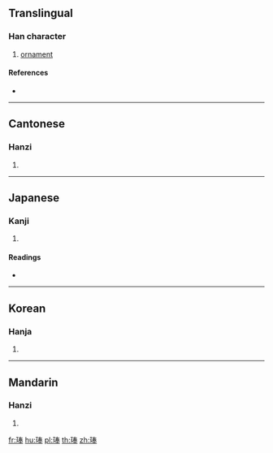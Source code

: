 {{character info/new}}
==Translingual==

===Han character===
{{Han char|rn=96|rad=玉|as=08|sn=12|four=15153|canj=MGQKQ|ids=⿰𤣩奉}}

# [[ornament]]

====References====
* {{Han ref|kx=0735.010|dkj=21068|dj=1146.300|hdz=21119.030|uh=742B|ud=29739|bh=DA7D|bd=55933}}

----

==Cantonese==

===Hanzi===
{{yue-hanzi|jyut=|y=fung2, pung2}}

# {{defn|lang=yue|sort=玉08}}

----

==Japanese==

===Kanji===
{{ja-kanji|grade=|rs=玉08}}

# {{defn|lang=ja|sort=玉08}}

====Readings====
* {{ja-readings|on=[[ほう]] (hō), [[ふ]] (fu)|kun=|nanori=}}

----

==Korean==

===Hanja===
{{ko-hanja|hangeul=봉|eumhun=|rv=bong|mr=pong|y=pong}}

# {{defn|lang=ko|sort=玉08}}

----

==Mandarin==

===Hanzi===
{{cmn-hanzi|pin=[[běng]] ([[beng3]])|wg=peng<sup>3</sup>}}

# {{defn|lang=cmn|sort=玉08}}

[[fr:琫]]
[[hu:琫]]
[[pl:琫]]
[[th:琫]]
[[zh:琫]]